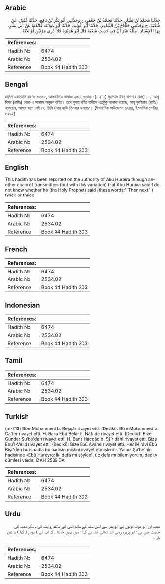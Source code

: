 ## Arabic


<div dir="rtl" lang="ar" style={{fontSize:'larger',backgroundColor:'#f8f9fa',padding:20}}>
حَدَّثَنَا مُحَمَّدُ بْنُ بَشَّارٍ، حَدَّثَنَا مُحَمَّدُ بْنُ جَعْفَرٍ، ح وَحَدَّثَنِي أَبُو بَكْرِ بْنُ نَافِعٍ، حَدَّثَنَا غُنْدَرٌ، عَنْ شُعْبَةَ، ح وَحَدَّثَنِي حَجَّاجُ بْنُ الشَّاعِرِ، حَدَّثَنَا أَبُو الْوَلِيدِ، حَدَّثَنَا أَبُو عَوَانَةَ، كِلاَهُمَا عَنْ أَبِي بِشْرٍ، بِهَذَا الإِسْنَادِ ‏.‏ مِثْلَهُ غَيْرَ أَنَّ فِي حَدِيثِ شُعْبَةَ قَالَ أَبُو هُرَيْرَةَ فَلاَ أَدْرِي مَرَّتَيْنِ أَوْ ثَلاَثَةً ‏.‏
</div>
<div style={{backgroundColor:'#f8f9fa',padding:20, marginBottom: 10}}><table> <thead> <tr> <th>References:</th> <th></th> </tr> </thead> <tbody><tr><td>Hadith No</td><td>6474</td></tr><tr><td>Arabic No</td><td>2534.02</td></tr><tr><td>Reference</td><td>Book 44 Hadith 303</td></tr></tbody></table></div>

## Bengali


<div dir="ltr" lang="bn" style={{fontSize:'larger',backgroundColor:'#f8f9fa',padding:20}}>
হাদিস একাডেমি নাম্বারঃ ৬৩৬৮, আন্তর্জাতিক নাম্বারঃ ২৫৩৪ ৬৩৬৮-(.../...) মুহাম্মাদ ইবনু বাশশার (রহঃ) ..... আবূ বিশর (রাযিঃ) থেকে এ সানাদে অনুরূপ বর্ণিত। তবে শুবাহ বর্ণিত হাদীসে এতটুকু আলাদা রয়েছে, আবূ হুরাইরাহ (রাযিঃ) বলেছেন, আমার স্মরণ নেই যে, তিনি দু’বার নাকি তিনবার বলেছেন। (ইসলামিক ফাউন্ডেশন ৬২৪৪, ইসলামিক সেন্টার ৬২৯২)
</div>
<div style={{backgroundColor:'#f8f9fa',padding:20, marginBottom: 10}}><table> <thead> <tr> <th>References:</th> <th></th> </tr> </thead> <tbody><tr><td>Hadith No</td><td>6474</td></tr><tr><td>Arabic No</td><td>2534.02</td></tr><tr><td>Reference</td><td>Book 44 Hadith 303</td></tr></tbody></table></div>

## English


<div dir="ltr" lang="en" style={{fontSize:'larger',backgroundColor:'#f8f9fa',padding:20}}>
This hadith has been reported on the authority of Abu Huraira through another chain of transmitters (but with this variation) that Abu Huraira said:I do not know whether he (the Holy Prophet) said (these words:" Then next" ) twice or thrice
</div>
<div style={{backgroundColor:'#f8f9fa',padding:20, marginBottom: 10}}><table> <thead> <tr> <th>References:</th> <th></th> </tr> </thead> <tbody><tr><td>Hadith No</td><td>6474</td></tr><tr><td>Arabic No</td><td>2534.02</td></tr><tr><td>Reference</td><td>Book 44 Hadith 303</td></tr></tbody></table></div>

## French


<div dir="ltr" lang="fr" style={{fontSize:'larger',backgroundColor:'#f8f9fa',padding:20}}>

</div>
<div style={{backgroundColor:'#f8f9fa',padding:20, marginBottom: 10}}><table> <thead> <tr> <th>References:</th> <th></th> </tr> </thead> <tbody><tr><td>Hadith No</td><td>6474</td></tr><tr><td>Arabic No</td><td>2534.02</td></tr><tr><td>Reference</td><td>Book 44 Hadith 303</td></tr></tbody></table></div>

## Indonesian


<div dir="ltr" lang="id" style={{fontSize:'larger',backgroundColor:'#f8f9fa',padding:20}}>

</div>
<div style={{backgroundColor:'#f8f9fa',padding:20, marginBottom: 10}}><table> <thead> <tr> <th>References:</th> <th></th> </tr> </thead> <tbody><tr><td>Hadith No</td><td>6474</td></tr><tr><td>Arabic No</td><td>2534.02</td></tr><tr><td>Reference</td><td>Book 44 Hadith 303</td></tr></tbody></table></div>

## Tamil


<div dir="ltr" lang="ta" style={{fontSize:'larger',backgroundColor:'#f8f9fa',padding:20}}>

</div>
<div style={{backgroundColor:'#f8f9fa',padding:20, marginBottom: 10}}><table> <thead> <tr> <th>References:</th> <th></th> </tr> </thead> <tbody><tr><td>Hadith No</td><td>6474</td></tr><tr><td>Arabic No</td><td>2534.02</td></tr><tr><td>Reference</td><td>Book 44 Hadith 303</td></tr></tbody></table></div>

## Turkish


<div dir="ltr" lang="tr" style={{fontSize:'larger',backgroundColor:'#f8f9fa',padding:20}}>
(m-213) Bize Muhammed b. Beşşâr rivayet etti. (Dediki): Bize Muhammed b. Ca'fer rivayet etti. H. Bana Ebû Bekir b. Nâfi de rivayet etti. (Dediki): Bize Gunder Şu'be'den rivayet etti. H. Bana Haccâc b. Şâir dahi rivayet etti. Bize Ebu'l-Velid rivayet etti. (Dediki): Bize Ebû Avâne rivayet etti. Her iki râvi Ebû Bişr'den bu isnadla bu hadisin mislini rivayet etmişlerdir. Yalnız Şu'be'nin hadisinde «Ebû Hureyre: İki defa mı söyledi, üç defa mı bilemiyorum, dedi.» cümlesi vardır. İZAH 2536 DA
</div>
<div style={{backgroundColor:'#f8f9fa',padding:20, marginBottom: 10}}><table> <thead> <tr> <th>References:</th> <th></th> </tr> </thead> <tbody><tr><td>Hadith No</td><td>6474</td></tr><tr><td>Arabic No</td><td>2534.02</td></tr><tr><td>Reference</td><td>Book 44 Hadith 303</td></tr></tbody></table></div>

## Urdu


<div dir="rtl" lang="ur" style={{fontSize:'larger',backgroundColor:'#f8f9fa',padding:20}}>
شعبہ اور ابو عوانہ دونوں نے ابو بشر سے اسی سند کے ساتھ اسی کے مانند روایت کی ، مگر شعبہ کی حدیث میں ہے : ابو ہریرہ رضی اللہ تعالیٰ عنہ نے کہا : میں نہیں جانتا ( کہ آپ نے ) دوبار ( کہا ) یا تین بار ۔
</div>
<div style={{backgroundColor:'#f8f9fa',padding:20, marginBottom: 10}}><table> <thead> <tr> <th>References:</th> <th></th> </tr> </thead> <tbody><tr><td>Hadith No</td><td>6474</td></tr><tr><td>Arabic No</td><td>2534.02</td></tr><tr><td>Reference</td><td>Book 44 Hadith 303</td></tr></tbody></table></div>